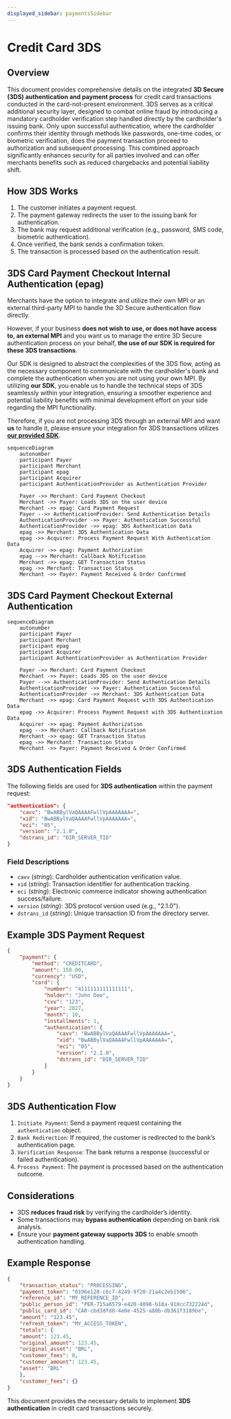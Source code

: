 ```yaml
---
displayed_sidebar: paymentsSidebar
---
```


# Credit Card 3DS

## Overview

This document provides comprehensive details on the integrated **3D Secure (3DS) authentication and payment process** for credit card transactions conducted in the card-not-present environment. 3DS serves as a critical additional security layer, designed to combat online fraud by introducing a mandatory cardholder verification step handled directly by the cardholder's issuing bank.
Only upon successful authentication, where the cardholder confirms their identity through methods like passwords, one-time codes, or biometric verification, does the payment transaction proceed to authorization and subsequent processing.
This combined approach significantly enhances security for all parties involved and can offer merchants benefits such as reduced chargebacks and potential liability shift.


## How 3DS Works

1. The customer initiates a payment request.
2. The payment gateway redirects the user to the issuing bank for authentication.
3. The bank may request additional verification (e.g., password, SMS code, biometric authentication).
4. Once verified, the bank sends a confirmation token.
5. The transaction is processed based on the authentication result.

## 3DS Card Payment Checkout Internal Authentication (epag)

Merchants have the option to integrate and utilize their own MPI or an external third-party MPI to handle the 3D Secure authentication flow directly.

However, if your business **does not wish to use, or does not have access to, an external MPI** and you want us to manage the entire 3D Secure authentication process on your behalf, **the use of our SDK is required for these 3DS transactions**.

Our SDK is designed to abstract the complexities of the 3DS flow, acting as the necessary component to communicate with the cardholder's bank and complete the authentication when you are not using your own MPI. By utilizing **our SDK**, you enable us to handle the technical steps of 3DS seamlessly within your integration, ensuring a smoother experience and potential liability benefits with minimal development effort on your side regarding the MPI functionality.

Therefore, if you are not processing 3DS through an external MPI and want **us** to handle it, please ensure your integration for 3DS transactions utilizes <a href="https://3ds.epag.io/scripts/client-v1.0.min.js" target="_blank" rel="noopener noreferrer"><b>our provided SDK</b></a>.


```mermaid
sequenceDiagram
    autonumber
    participant Payer
    participant Merchant
    participant epag
    participant Acquirer
    participant AuthenticationProvider as Authentication Provider

    Payer ->> Merchant: Card Payment Checkout
    Merchant ->> Payer: Loads 3DS on the user device
    Merchant ->> epag: Card Payment Request
    Payer -->> AuthenticationProvider: Send Authentication Details
    AuthenticationProvider ->> Payer: Authentication Successful
    AuthenticationProvider ->> epag: 3DS Authentication Data
    epag ->> Merchant: 3DS Authentication Data
    epag ->> Acquirer: Process Payment Request With Authentication Data
    Acquirer ->> epag: Payment Authorization
    epag -->> Merchant: Callback Notification
    Merchant ->> epag: GET Transaction Status
    epag ->> Merchant: Transaction Status
    Merchant ->> Payer: Payment Received & Order Confirmed
```
## 3DS Card Payment Checkout External Authentication

```mermaid
sequenceDiagram
    autonumber
    participant Payer
    participant Merchant
    participant epag
    participant Acquirer
    participant AuthenticationProvider as Authentication Provider

    Payer ->> Merchant: Card Payment Checkout
    Merchant ->> Payer: Loads 3DS on the user device
    Payer -->> AuthenticationProvider: Send Authentication Details
    AuthenticationProvider ->> Payer: Authentication Successful
    AuthenticationProvider ->> Merchant: 3DS Authentication Data
    Merchant ->> epag: Card Payment Request with 3DS Authentication Data
    epag ->> Acquirer: Process Payment Request with 3DS Authentication Data
    Acquirer ->> epag: Payment Authorization
    epag -->> Merchant: Callback Notification
    Merchant ->> epag: GET Transaction Status
    epag ->> Merchant: Transaction Status
    Merchant ->> Payer: Payment Received & Order Confirmed
```

## 3DS Authentication Fields

The following fields are used for **3DS authentication** within the payment request:

```json
"authentication": {
    "cavv": "BwABBylVaQAAAAFwllVpAAAAAAA=",
    "xid": "BwABBylVaQAAAAFwllVpAAAAAAA=",
    "eci": "05",
    "version": "2.1.0",
    "dstrans_id": "DIR_SERVER_TID"
}
```

### Field Descriptions

- `cavv` (*string*): Cardholder authentication verification value.
- `xid` (*string*): Transaction identifier for authentication tracking.
- `eci` (*string*): Electronic commerce indicator showing authentication success/failure.
- `version` (*string*): 3DS protocol version used (e.g., "2.1.0").
- `dstrans_id` (*string*): Unique transaction ID from the directory server.

## Example 3DS Payment Request

```json
{
    "payment": {
        "method": "CREDITCARD",
        "amount": 150.00,
        "currency": "USD",
        "card": {
            "number": "4111111111111111",
            "holder": "John Doe",
            "cvv": "123",
            "year": 2027,
            "month": 10,
            "installments": 1,
            "authentication": {
                "cavv": "BwABBylVaQAAAAFwllVpAAAAAAA=",
                "xid": "BwABBylVaQAAAAFwllVpAAAAAAA=",
                "eci": "05",
                "version": "2.1.0",
                "dstrans_id": "DIR_SERVER_TID"
            }
        }
    }
}
```

## 3DS Authentication Flow

1. `Initiate Payment`: Send a payment request containing the `authentication` object.
2. `Bank Redirection`: If required, the customer is redirected to the bank’s authentication page.
3. `Verification Response`: The bank returns a response (successful or failed authentication).
4. `Process Payment`: The payment is processed based on the authentication outcome.

## Considerations

- 3DS **reduces fraud risk** by verifying the cardholder’s identity.
- Some transactions may **bypass authentication** depending on bank risk analysis.
- Ensure your **payment gateway supports 3DS** to enable smooth authentication handling.

## Example Response

```json
{
    "transaction_status": "PROCESSING",
    "payment_token": "0196e128-c6c7-4249-9f20-21a4c2eb1506",
    "reference_id": "MY_REFERENCE_ID",
    "public_person_id": "PER-715a6579-e420-4098-b18a-918cc732224d",
    "public_card_id": "CAR-cbd3dfd8-4e0e-4525-a80b-db361f3189be",
    "amount": "123.45",
    "refresh_token": "MY_ACCESS_TOKEN",
    "totals": {
    "amount": 123.45,
    "original_amount": 123.45,
    "original_asset": "BRL",
    "customer_fees": 0,
    "customer_amount": 123.45,
    "asset": "BRL"
    },
    "customer_fees": {}
}
```

This document provides the necessary details to implement **3DS authentication** in credit card transactions securely.

